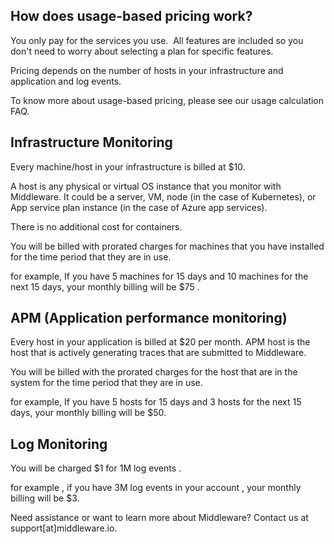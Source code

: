 ## How does usage-based pricing work?

You only pay for the services you use.  All features are included so you don't need to worry about selecting a plan for specific features. 

Pricing depends on the number of hosts in your infrastructure and application and log events.

To know more about usage-based pricing, please see our usage calculation FAQ.

## Infrastructure Monitoring

Every machine/host in your infrastructure is billed at $10. 

A host is any physical or virtual OS instance that you monitor with Middleware. It could be a server, VM, node (in the case of Kubernetes), or App service plan instance (in the case of Azure app services). 

There is no additional cost for containers.

You will be billed with prorated charges for machines that you have installed for the time period that they are in use.

for example, If you have 5 machines for 15 days and 10 machines for the next 15 days, your monthly billing will be $75 .

## APM (Application performance monitoring)

Every host in your application is billed at $20 per month. APM host is the host that is actively generating traces that are submitted to Middleware.

You will be billed with the prorated charges for the host that are in the system for the time period that they are in use.

for example, If you have 5 hosts for 15 days and 3 hosts for the next 15 days, your monthly billing will be $50.

## Log Monitoring

You will be charged $1 for 1M log events .

for example , if you have 3M log events in your account , your monthly billing will be $3.

<Note> Need assistance or want to learn more about Middleware? Contact us at support[at]middleware.io. </Note>